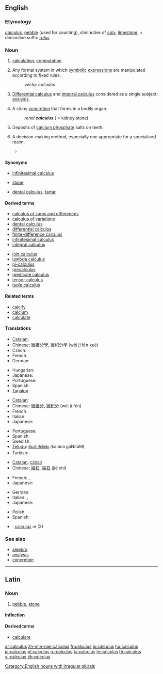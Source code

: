 {{wikipedia|dab=calculus (disambiguation)|calculus}}
==English==

===Etymology===
{{etyl|la}} ''[[calculus#Latin|calculus]]'', [[pebble]] (used for counting), diminutive of ''[[calx#Latin|calx]]'', [[limestone]], + diminutive suffix ''[[-ulus]]''

===Noun===
{{wikipedia}}
{{en-noun|calculi|pl2=calculuses|-}}

# {{dated|countable}} [[calculation]], [[computation]]
# {{countable|mathematics}} Any formal system in which [[symbolic]] [[expression]]s are manipulated according to fixed rules.
#: ''vector calculus''
# {{uncountable|mathematics}} [[differential calculus|Differential calculus]] and [[integral calculus]] considered as a single subject; [[analysis]].
# {{countable|medicine}} A stony [[concretion]] that forms in a bodily organ.
#: ''renal '''calculus''''' ( = [[kidney stone]])
# {{uncountable|dentistry}} Deposits of [[calcium phosphate]] salts on teeth.
# {{countable}} A decision-making method, especially one appropriate for a specialised realm.
#* {{quote-news|title=Cameron calls for bankers’ ‘day of reckoning’|work=Financial Times|date=Dec 16|year=2008|passage=The Tory leader refused to state how many financiers he thought should end up in jail, saying: “There is not some simple '''calculus'''.}}

====Synonyms====
* {{i-c|in analysis}} [[infinitesimal calculus]]
* {{i-c|in medicine}} [[stone]]
* {{i-c|in dentistry}} [[dental calculus]], [[tartar]]

====Derived terms====
<!--see Wikipedia for definitions-->
{{top2}}
* [[calculus of sums and differences]]
* [[calculus of variations]]
* [[dental calculus]]
* [[differential calculus]]
* [[finite-difference calculus]]
* [[infinitesimal calculus]]
* [[integral calculus]]
{{mid2}}
* [[join calculus]]
* [[lambda calculus]]
* [[pi-calculus]]
* [[precalculus]]
* [[predicate calculus]]
* [[tensor calculus]]
* [[tuple calculus]]
{{bottom}}

====Related terms====
* [[calcify]]
* [[calcium]]
* [[calculate]]

====Translations====
{{trans-top|formal mathematical system}}
* [[Catalan]]: {{t+|ca|càlcul|m}}
* Chinese: [[微積分學]], [[微积分学]] (wēi jī fēn xué)
* Czech: {{t+|cs|počet|m}}
* French: {{t+|fr|calcul|m}}
* German: {{t+|de|Kalkül|m}}
{{trans-mid}}
* Hungarian: {{t+|hu|kalkulus}}
* Japanese: {{t-|ja|微積分学|tr=bisekibungaku|sc=Jpan}}
* Portuguese: {{t+|pt|cálculo}}
* Spanish: {{t+|es|cálculo|m}}
* [[Tagalog]]: {{t|tl|tayahan|xs=Tagalog}}
{{trans-bottom}}

{{trans-top|differential calculus and integral calculus considered as a single subject}}
* [[Catalan]]: {{t+|ca|càlcul|m}}
* Chinese: [[微積分]], [[微积分]] (wēi jī fēn)
* French: {{t+|fr|calcul|m}}
* Italian: {{t+|it|calcolo|it|m}}
* Japanese: {{t+|ja|微積分|tr=bisekibun|sc=Jpan}}
{{trans-mid}}
* Portuguese: {{t+|pt|cálculo|m}}
* Spanish: {{t+|es|cálculo diferencial|m}}
* Swedish: {{t+|sv|analys|c}}
* [[Telugu]]: [[కలన గణితం]] (kalana gaNitaM)
* Turkish: {{t+|tr|kalkülüs}}
{{trans-bottom}}

{{trans-top|stony concretion in an organ}}
* [[Catalan]]: [[càlcul]] {{m}}
* Chinese: [[結石]], [[結石]] (jié shí)
{{trans-mid}}
* French: {{t+|fr|calcul|m}}, {{t+|fr|lithiase|f}}
* Japanese: {{t-|ja|結石|tr=kesseki|sc=Jpan}}
{{trans-bottom}}

{{trans-top|deposits on teeth}}
* German: {{t+|de|Zahnstein|m}}
* Italian: {{t-|it|tartaro|m}}, {{t+|it|tartaro dentario|m}}
* Japanese: {{t+|ja|歯石|tr=shiseki|sc=Japan}}
{{trans-mid}}
* Polish: {{t+|pl|kamień nazębny|m}}
* Spanish: {{t+|es|sarro|m}}
{{trans-bottom}}

<!--Remove this section once all of the translations below have been moved into the tables above.-->
{{checktrans-top}}
* {{ttbc|Latin}}: [[calculus#Latin|calculus]] ''m'' (3)
{{trans-bottom}}

===See also===
* [[algebra]]
* [[analysis]]
* [[concretion]]

[[Category:English nouns with irregular plurals]]

----

==Latin==

===Noun===
{{la-noun|calculus|calculi|calculī|m|second}}

# [[pebble]], [[stone]]

====Inflection====
{{ladecl2}}
{{la-decl-2nd|calcul}}

====Derived terms====
* [[calculare#Latin|calculare]]

[[ar:calculus]]
[[zh-min-nan:calculus]]
[[fr:calculus]]
[[io:calculus]]
[[hu:calculus]]
[[ja:calculus]]
[[pt:calculus]]
[[ru:calculus]]
[[ta:calculus]]
[[te:calculus]]
[[th:calculus]]
[[vi:calculus]]
[[zh:calculus]]
